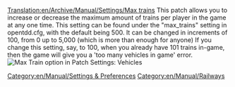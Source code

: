 [[Translation:en/Archive/Manual/Settings/Max trains]]
This patch allows you to increase or decrease the maximum amount of trains per player in the game at any one time. This setting can be found under the "max_trains" setting in opentdd.cfg, with the default being 500. It can be changed in increments of 100, from 0 up to 5,000 (which is more than enough for anyone) If you change this setting, say, to 100, when you already have 101 trains in-game, then the game will give you a 'too many vehicles in game' error.
[[File:en/Archive/Manual/Settings/Maxvehiclestrain.png|frame|Max Train option in Patch Settings: Vehicles]]

[[Category:en/Manual/Settings & Preferences]]
[[Category:en/Manual/Railways]]